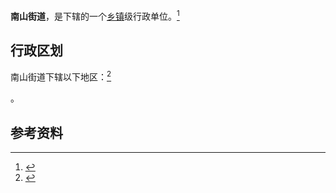 {{中国乡级行政区|21/02/82/004/000}}

'''南山街道'''，是{{PRC admin/fullname|21/02/82/004/000|3}}下辖的一个[[乡镇|乡镇]]级行政单位。<ref>{{PRC admin/ref sgc|{{PRC admin/parent|21/02/82/004/000}}}}</ref>

== 行政区划 ==

南山街道下辖以下地区：<ref>{{PRC admin/ref sgc|21/02/82/004/000}}</ref>

{{PRC admin/children|21/02/82/004/000}}。

== 参考资料 ==

{{reflist}}

{{行政区划小作品}}
{{PRC admin/navcat|21/02/82/004/000}}